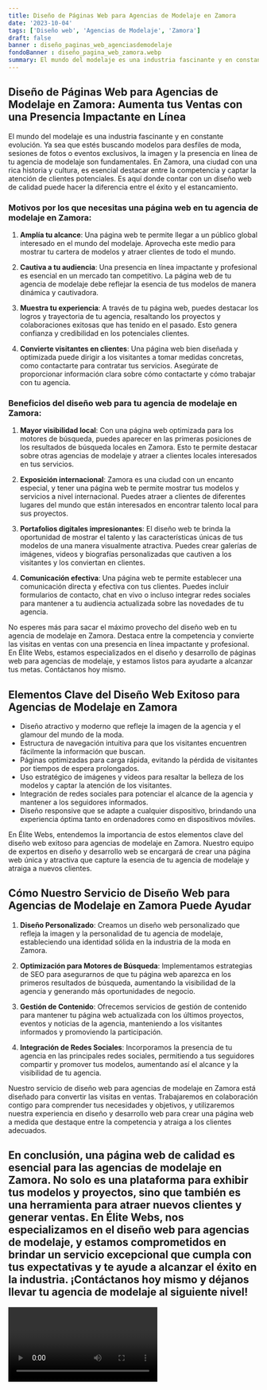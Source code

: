 ```yaml
---
title: Diseño de Páginas Web para Agencias de Modelaje en Zamora
date: '2023-10-04'
tags: ['Diseño web', 'Agencias de Modelaje', 'Zamora']
draft: false
banner : diseño_paginas_web_agenciasdemodelaje
fondoBanner : diseño_pagina_web_zamora.webp
summary: El mundo del modelaje es una industria fascinante y en constante evolución. Ya sea que estés buscando modelos para desfiles de moda, sesiones de fotos o eventos exclusivos, la imagen y la presencia en línea de tu agencia de modelaje son fundamentales. En Zamora, una ciudad con una rica historia y cultura, es esencial destacar entre la competencia y captar la atención de clientes potenciales. Es aquí donde contar con un diseño web de calidad puede hacer la diferencia entre el éxito y el estancamiento.
---
```


## **Diseño de Páginas Web para Agencias de Modelaje en Zamora: Aumenta tus Ventas con una Presencia Impactante en Línea**

El mundo del modelaje es una industria fascinante y en constante evolución. Ya sea que estés buscando modelos para desfiles de moda, sesiones de fotos o eventos exclusivos, la imagen y la presencia en línea de tu agencia de modelaje son fundamentales. En Zamora, una ciudad con una rica historia y cultura, es esencial destacar entre la competencia y captar la atención de clientes potenciales. Es aquí donde contar con un diseño web de calidad puede hacer la diferencia entre el éxito y el estancamiento.

### **Motivos por los que necesitas una página web en tu agencia de modelaje en Zamora:**

1. **Amplía tu alcance**: Una página web te permite llegar a un público global interesado en el mundo del modelaje. Aprovecha este medio para mostrar tu cartera de modelos y atraer clientes de todo el mundo.

2. **Cautiva a tu audiencia**: Una presencia en línea impactante y profesional es esencial en un mercado tan competitivo. La página web de tu agencia de modelaje debe reflejar la esencia de tus modelos de manera dinámica y cautivadora.

3. **Muestra tu experiencia**: A través de tu página web, puedes destacar los logros y trayectoria de tu agencia, resaltando los proyectos y colaboraciones exitosas que has tenido en el pasado. Esto genera confianza y credibilidad en los potenciales clientes.

4. **Convierte visitantes en clientes**: Una página web bien diseñada y optimizada puede dirigir a los visitantes a tomar medidas concretas, como contactarte para contratar tus servicios. Asegúrate de proporcionar información clara sobre cómo contactarte y cómo trabajar con tu agencia.

### **Beneficios del diseño web para tu agencia de modelaje en Zamora:**

1. **Mayor visibilidad local**: Con una página web optimizada para los motores de búsqueda, puedes aparecer en las primeras posiciones de los resultados de búsqueda locales en Zamora. Esto te permite destacar sobre otras agencias de modelaje y atraer a clientes locales interesados en tus servicios.

2. **Exposición internacional**: Zamora es una ciudad con un encanto especial, y tener una página web te permite mostrar tus modelos y servicios a nivel internacional. Puedes atraer a clientes de diferentes lugares del mundo que están interesados en encontrar talento local para sus proyectos.

3. **Portafolios digitales impresionantes**: El diseño web te brinda la oportunidad de mostrar el talento y las características únicas de tus modelos de una manera visualmente atractiva. Puedes crear galerías de imágenes, videos y biografías personalizadas que cautiven a los visitantes y los conviertan en clientes.

4. **Comunicación efectiva**: Una página web te permite establecer una comunicación directa y efectiva con tus clientes. Puedes incluir formularios de contacto, chat en vivo o incluso integrar redes sociales para mantener a tu audiencia actualizada sobre las novedades de tu agencia.

No esperes más para sacar el máximo provecho del diseño web en tu agencia de modelaje en Zamora. Destaca entre la competencia y convierte las visitas en ventas con una presencia en línea impactante y profesional. En Élite Webs, estamos especializados en el diseño y desarrollo de páginas web para agencias de modelaje, y estamos listos para ayudarte a alcanzar tus metas. Contáctanos hoy mismo.

<GifSeo />

<Cta />

## Elementos Clave del Diseño Web Exitoso para Agencias de Modelaje en Zamora

- Diseño atractivo y moderno que refleje la imagen de la agencia y el glamour del mundo de la moda.
- Estructura de navegación intuitiva para que los visitantes encuentren fácilmente la información que buscan.
- Páginas optimizadas para carga rápida, evitando la pérdida de visitantes por tiempos de espera prolongados.
- Uso estratégico de imágenes y videos para resaltar la belleza de los modelos y captar la atención de los visitantes.
- Integración de redes sociales para potenciar el alcance de la agencia y mantener a los seguidores informados.
- Diseño responsive que se adapte a cualquier dispositivo, brindando una experiencia óptima tanto en ordenadores como en dispositivos móviles.

En Élite Webs, entendemos la importancia de estos elementos clave del diseño web exitoso para agencias de modelaje en Zamora. Nuestro equipo de expertos en diseño y desarrollo web se encargará de crear una página web única y atractiva que capture la esencia de tu agencia de modelaje y atraiga a nuevos clientes.

## Cómo Nuestro Servicio de Diseño Web para Agencias de Modelaje en Zamora Puede Ayudar

1. **Diseño Personalizado**: Creamos un diseño web personalizado que refleja la imagen y la personalidad de tu agencia de modelaje, estableciendo una identidad sólida en la industria de la moda en Zamora.

2. **Optimización para Motores de Búsqueda**: Implementamos estrategias de SEO para asegurarnos de que tu página web aparezca en los primeros resultados de búsqueda, aumentando la visibilidad de la agencia y generando más oportunidades de negocio.

3. **Gestión de Contenido**: Ofrecemos servicios de gestión de contenido para mantener tu página web actualizada con los últimos proyectos, eventos y noticias de la agencia, manteniendo a los visitantes informados y promoviendo la participación.

4. **Integración de Redes Sociales**: Incorporamos la presencia de tu agencia en las principales redes sociales, permitiendo a tus seguidores compartir y promover tus modelos, aumentando así el alcance y la visibilidad de tu agencia.

Nuestro servicio de diseño web para agencias de modelaje en Zamora está diseñado para convertir las visitas en ventas. Trabajaremos en colaboración contigo para comprender tus necesidades y objetivos, y utilizaremos nuestra experiencia en diseño y desarrollo web para crear una página web a medida que destaque entre la competencia y atraiga a los clientes adecuados.

## En conclusión, una página web de calidad es esencial para las agencias de modelaje en Zamora. No solo es una plataforma para exhibir tus modelos y proyectos, sino que también es una herramienta para atraer nuevos clientes y generar ventas. En Élite Webs, nos especializamos en el diseño web para agencias de modelaje, y estamos comprometidos en brindar un servicio excepcional que cumpla con tus expectativas y te ayude a alcanzar el éxito en la industria. ¡Contáctanos hoy mismo y déjanos llevar tu agencia de modelaje al siguiente nivel!

<Video />

<CtaBot job='Agencias de Modelaje' city='Zamora'/>

<Gmaps query='Zamora+españa+maps' />